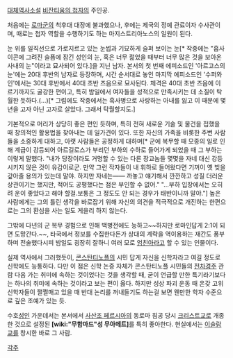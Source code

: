 [[대체역사소설]] [[비잔티움의 첩자]]의 주인공.

처음에는 [[로마]]군의 척후대 대장에 불과했으나, 후에는 제국의 정예 관료이자 수사관이며, 때로는 첩자 역할을 수행하기도 하는 마지스트리아노스의 일원이 된다.

눈 위를 일직선으로 가로지르고 있는 눈썹과 기묘하게 슬퍼 보이는 눈[* 작중에는 "흡사 이콘에 그려진 슬픔에 잠긴 성인의 눈, 혹은 너무 젊었을 때부터 너무 많은 것을 보아온 사내의 눈"이라고 묘사되어 있다.]을 지닌 남자. 본서의 첫 번째 에피소드인 '아르고스의 눈'에는 20대 후반의 남자로 등장하며, 시간 순서대로 놓인 마지막 에피소드인 '수퍼와인'에서는 30대 후반에서 40대 초반 즈음으로 묘사된다. 체격은 40대 초반 즈음에 이르기까지도 굴강한 편이고, 특히 밤일에서 여자들을 성적으로 만족시키는 데 소질이 탁월한 듯하다.(...)[* 그럼에도 작중에서는 흑사병으로 사랑하는 아내를 잃고 이 때문에 몇 년을 고자 아닌 고자로 살았다. 그래서 탁월할지도.]

기본적으로 머리가 상당히 좋은 편인 듯하며, 특히 전혀 새로운 기술 및 물건을 접했을 때 창의적인 활용법을 찾아내는 데 일가견이 있다. 또한 자신의 가족을 비롯한 주변 사람들을 소중하게 대하고, 아랫 사람들은 공정하게 대하며[* 군에 복무할 때 모종의 일로 인해 계급이 강등되어 아르길로스가 부리던 부하의 수하로 들어가게 되었을 때 그 부하는 이렇게 말했다. "내가 당장이라도 거명할 수 있는 다른 장교놈들 몇몇을 자네 대신 강등시키지 않은 것이 유감이로군. 만약 그런 작자들이 내 휘하로 들어왔다면 기꺼이 옛 빚을 갚아줄 용의가 있는데 말야. 하지만 자네는―― 까놓고 얘기해서 깐깐하고 성질 더러운 상관이기는 했지만, 적어도 공평했다는 점은 부인할 수 없어." "…부하 입장에서는 오히려 운이 좋았다고 해야 할걸.보통은  그 정도도 안 되는 경우가 태반이니까 말야."] 높은 사람에게는 그의 틀린 생각을 바로잡기 위해 자신의 의견을 적극적으로 개진하는 한편으로는 그의 환심을 사는 일도 게을리 하지 않는다.

그밖에 다년의 군 복무 경험으로 인해 백병전에도 능하고~~하지만 로마인답게 2:1이 되면 도망간다.~~, 타국에서 정보를 수집한다든가 상대의 계략을 역이용하는 재간도 풍부하며 전술했다시피 밤일도 굉장히 잘하니 여러 모로 [[엄친아]]라고 할 수 있는 인물이다.

실제 역사에서 그러했듯이, [[콘스탄티노플]]의 시민 답게 자신을 신학자라고 여길 정도로 신학에도 능통하다. 다만 이 점은 신학 논증 자체가 콘스탄티노플 시민들의 [[전차경주]] 관람 다음 가는 취미에 속하는 것이었다는 것을 생각할 때, 굳이 언급할 만한 특기라기보다는 하나의 취미에 속하는 것이라고 보는 편이 옳다. 하지만 성상 파괴 운동 때 온갖 고위 신학자들이 쩔쩔매고 있을 때 반대 논리를 꺼내들기도 하는걸 보면 웬만한 학자 수준으로 깊은 조예가 있는 듯.

수호[[성인]] 가운데서는 본서에서 [[사산조 페르시아]]의 동로마 침공 당시 [[크리스트교]]로 개종한 것으로 설정된 '''[wiki:"무함마드"성 무아메트]'''를 특히 좋아한다. 현실에서는 [[이슬람교]]를 창시한 바로 그 사람.

[[각주]]
